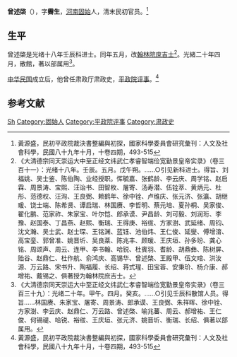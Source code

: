 '''曾述棨'''（{{bd|？||？|}}），字'''霽生'''，[[河南|河南]][[固始|固始]]人，清末民初官员。<ref name=hys>黃源盛，民初平政院裁決書整編與初探，國家科學委員會研究彙刊：人文及社會科學，民國八十九年十月，十卷四期，493-515</ref>

==生平==
曾述棨是光绪十八年壬辰科进士。同年五月，改[[翰林院|翰林院]][[庶吉士|庶吉士]]<ref>《大清德宗同天崇运大中至正经文纬武仁孝睿智端俭宽勤景皇帝实录》（卷三百十一）：光绪十八年。壬辰。五月。戊午朔。……○引见新科进士。得旨、刘福姚、吴士鉴、陈伯陶、业经授职。恽毓嘉、张鹤龄、李云庆、周学铭、赵启霖、周景涛、宝熙、汪诒书、田智枚、屠寄、汤寿潜、伍铨萃、黄炳元、杜彤、范德权、汪洵、王良弼、赖鹤年、徐中铨、卢维庆、张元济、张瀛、胡继瑗、饶士端、陈希贤、谭启瑞、林国赓、李哲明、蔡元培、夏孙桐、吴家俊、翟化鹏、范家祚、朱家宝、叶尔恺、郎承谟、尹昌龄、刘可毅、刘润珩、李豫、赵国泰、丁昌燕、赵熙、衡瑞、王得庚、裕绂、方家澍、武延绪、周钧、沈文瀚、吴士武、赵士琛、王铭渊、蓝钰、池伯炜、王仁俊、延燮、傅增淯、高宝銮、郭曾准、姚晋圻、吴良棻、陈兆丰、顾瑗、王庆垣、孙多玢、龚心铭、周颂声、周云、连甲、李书翰、哈锐、杜賓羽、耆龄、胡鼎彝、陈树屏、贻谷、赵鼎仁、杜作航、俞鸿庆、高锡华、曾述棨、王殿甲、伍文琯、洪汝源、万云路、宋书升、陶福履、长绍、蒋式瑆、田宝蓉、安秉玠、杨介康、郝增祐、戴锡之、俱著授为翰林院庶吉士。</ref>。光緒二十年四月，散館，著以部属用<ref>《大清德宗同天崇运大中至正经文纬武仁孝睿智端俭宽勤景皇帝实录》（卷三百三十九）：光绪二十年。甲午。四月。癸亥。……○引见壬辰科散馆人员。得旨……林国赓、朱家宝、屠寄、周景涛、郎承谟、王良弼、朱祥晖、徐中铨、方家澍、李云庆、赵鼎仁、万云路、曾述棨、喻兆蕃、周云、郝增祐、王仁俊、何锡禔、哈锐、裕绂、王庆垣、张元济、姚晋圻、衡瑞、长绍、俱著以部属用。</ref>。

[[中华民国|中华民国]]成立后，他曾任肃政厅肃政史，[[平政院评事|平政院评事]]。<ref name=hys>黃源盛，民初平政院裁決書整編與初探，國家科學委員會研究彙刊：人文及社會科學，民國八十九年十月，十卷四期，493-515</ref>

==参考文献==
{{reflist|2}}
{{清朝人物小作品}}
{{光緒十八年壬辰科殿試金榜}}
{{DEFAULTSORT:Zeng曾}}
[[Category:曾姓|Sh]]
[[Category:固始人|Category:固始人]]
[[Category:平政院评事|Category:平政院评事]]
[[Category:肃政史|Category:肃政史]]